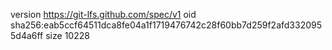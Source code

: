 version https://git-lfs.github.com/spec/v1
oid sha256:eab5ccf64511dca8fe04a1f1719476742c28f60bb7d259f2afd3320955d4a6ff
size 10228
